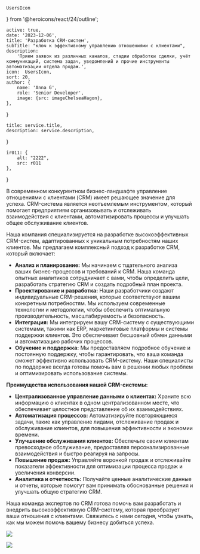     UsersIcon
} from '@heroicons/react/24/outline';

    active: true,
    date: '2023-12-06',
    title: 'Разработка CRM-систем',
    subTitle: "ключ к эффективному управлению отношениями с клиентами",
    description:
        'Прием заявок из различных каналов, стадии обработки сделки, учёт коммуникаций, система задач, уведомлений и прочие инструменты автоматизации отдела продаж.',
    icon:  UsersIcon,
    sort: 20,
    author: {
        name: 'Anna G',
        role: 'Senior Developer',
        image: {src: imageChelseaHagon},
    },
}

    title: service.title,
    description: service.description,
}

    ir011: {
        alt: "2222",
        src: r011
    },
}

В современном конкурентном бизнес-ландшафте управление отношениями с клиентами (CRM) имеет решающее значение для успеха. CRM-система является неотъемлемым инструментом, который помогает предприятиям организовывать и отслеживать взаимодействия с клиентами, автоматизировать процессы и улучшать общее обслуживание клиентов.

Наша компания специализируется на разработке высокоэффективных CRM-систем, адаптированных к уникальным потребностям наших клиентов. Мы предлагаем комплексный подход к разработке CRM, который включает:

* **Анализ и планирование:** Мы начинаем с тщательного анализа ваших бизнес-процессов и требований к CRM. Наша команда опытных аналитиков сотрудничает с вами, чтобы определить цели, разработать стратегию CRM и создать подробный план проекта.
* **Проектирование и разработка:** Наши разработчики создают индивидуальные CRM-решения, которые соответствуют вашим конкретным потребностям. Мы используем современные технологии и методологии, чтобы обеспечить оптимальную производительность, масштабируемость и безопасность.
* **Интеграция:** Мы интегрируем вашу CRM-систему с существующими системами, такими как ERP, маркетинговые платформы и системы поддержки клиентов. Это обеспечивает бесшовный обмен данными и автоматизацию рабочих процессов.
* **Обучение и поддержка:** Мы предоставляем подробное обучение и постоянную поддержку, чтобы гарантировать, что ваша команда сможет эффективно использовать CRM-систему. Наши специалисты по поддержке всегда готовы помочь вам в решении любых проблем и оптимизировать использование системы.

**Преимущества использования нашей CRM-системы:**

* **Централизованное управление данными о клиентах:** Храните всю информацию о клиентах в одном централизованном месте, что обеспечивает целостное представление об их взаимодействиях.
* **Автоматизация процессов:** Автоматизируйте повторяющиеся задачи, такие как управление лидами, отслеживание продаж и обслуживание клиентов, для повышения эффективности и экономии времени.
* **Улучшение обслуживания клиентов:** Обеспечьте своим клиентам превосходное обслуживание, предоставляя персонализированные взаимодействия и быстро реагируя на запросы.
* **Повышение продаж:** Управляйте воронкой продаж и отслеживайте показатели эффективности для оптимизации процесса продаж и увеличения конверсии.
* **Аналитика и отчетность:** Получайте ценные аналитические данные и отчеты, которые помогут вам принимать обоснованные решения и улучшать общую стратегию CRM.

Наша команда экспертов по CRM готова помочь вам разработать и внедрить высокоэффективную CRM-систему, которая преобразует ваши отношения с клиентами. Свяжитесь с нами сегодня, чтобы узнать, как мы можем помочь вашему бизнесу добиться успеха.

![](./laptop.jpg)

<Principles/>

![](./pilot.jpg)



